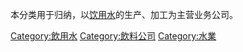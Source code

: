 本分类用于归纳，以[[饮用水|饮用水]]的生产、加工为主营业务公司。

[[Category:飲用水|Category:飲用水]]
[[Category:飲料公司|Category:飲料公司]]
[[Category:水業|Category:水業]]
